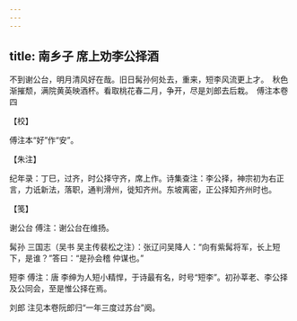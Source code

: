 ```yaml
---
---
---
```

title: 南乡子 席上劝李公择酒
---







不到谢公台，明月清风好在哉。旧日髯孙何处去，重来，短李风流更上才。　秋色渐摧颓，满院黄英映酒杯。看取桃花春二月，争开，尽是刘郎去后栽。　傅注本卷四





【校】


傅注本“好”作“安”。





【朱注】


纪年录：丁巳，过齐，时公择守齐，席上作。诗集查注：李公择，神宗初为右正言，力诋新法，落职，通判滑州，徙知齐州。东坡离密，正公择知齐州时也。





【笺】


谢公台 傅注：谢公台在维扬。

髯孙 三国志（吴书 吴主传裴松之注）：张辽问吴降人：“向有紫髯将军，长上短下，是谁？”答曰：“是孙会稽 仲谋也。”

短李 傅注：唐 李绅为人短小精悍，于诗最有名，时号“短李”。初孙莘老、李公择及公同会，至是惟公择在焉。

刘郎 注见本卷阮郎归“一年三度过苏台”阕。